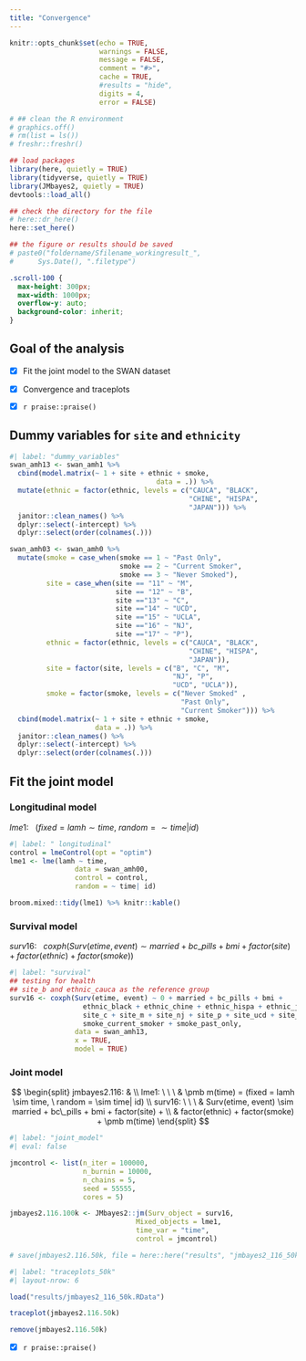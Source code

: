 ```yaml
---
title: "Convergence"
---
```


```r
knitr::opts_chunk$set(echo = TRUE,
                      warnings = FALSE,
                      message = FALSE,
                      comment = "#>",
                      cache = TRUE,
                      #results = "hide",
                      digits = 4,
                      error = FALSE)

# ## clean the R environment
# graphics.off()
# rm(list = ls())
# freshr::freshr()

## load packages
library(here, quietly = TRUE)
library(tidyverse, quietly = TRUE)
library(JMbayes2, quietly = TRUE)
devtools::load_all()

## check the directory for the file
# here::dr_here()
here::set_here()

## the figure or results should be saved 
# paste0("foldername/Sfilename_workingresult_", 
#      Sys.Date(), ".filetype")
```

```css
.scroll-100 {
  max-height: 300px;
  max-width: 1000px;
  overflow-y: auto;
  background-color: inherit;
}
```

## Goal of the analysis

-   [x] Fit the joint model to the SWAN dataset

-   [x] Convergence and traceplots

-   [x] `r praise::praise()`

## Dummy variables for `site` and `ethnicity`

```r
#| label: "dummy_variables"
swan_amh13 <- swan_amh1 %>%
  cbind(model.matrix(~ 1 + site + ethnic + smoke, 
                                    data = .)) %>%
  mutate(ethnic = factor(ethnic, levels = c("CAUCA", "BLACK", 
                                            "CHINE", "HISPA", 
                                            "JAPAN"))) %>%
  janitor::clean_names() %>% 
  dplyr::select(-intercept) %>%
  dplyr::select(order(colnames(.)))

swan_amh03 <- swan_amh0 %>%
  mutate(smoke = case_when(smoke == 1 ~ "Past Only",
                           smoke == 2 ~ "Current Smoker",
                           smoke == 3 ~ "Never Smoked"),
         site = case_when(site == "11" ~ "M",
                          site == "12" ~ "B",
                          site =="13" ~ "C",
                          site =="14" ~ "UCD",
                          site =="15" ~ "UCLA",
                          site =="16" ~ "NJ",
                          site =="17" ~ "P"),
         ethnic = factor(ethnic, levels = c("CAUCA", "BLACK", 
                                            "CHINE", "HISPA", 
                                            "JAPAN")),
         site = factor(site, levels = c("B", "C", "M", 
                                        "NJ", "P", 
                                        "UCD", "UCLA")),
         smoke = factor(smoke, levels = c("Never Smoked" , 
                                          "Past Only", 
                                          "Current Smoker"))) %>%
  cbind(model.matrix(~ 1 + site + ethnic + smoke, 
                     data = .)) %>%
  janitor::clean_names() %>% 
  dplyr::select(-intercept) %>%
  dplyr::select(order(colnames(.)))


```

## Fit the joint model

### Longitudinal model

$lme1: \ \ \  (fixed = lamh \sim time, \ random = \sim time| id)$

```r
#| label: " longitudinal"
control = lmeControl(opt = "optim")
lme1 <- lme(lamh ~ time,
                data = swan_amh00,
                control = control,
                random = ~ time| id)

broom.mixed::tidy(lme1) %>% knitr::kable()

```

### Survival model

$surv16: \ \ \  coxph(Surv(etime, event) \sim married + bc\_pills + bmi + factor(site) + factor(ethnic) + factor(smoke))$

```r
#| label: "survival"
## testing for health
## site_b and ethnic_cauca as the reference group 
surv16 <- coxph(Surv(etime, event) ~ 0 + married + bc_pills + bmi +
                  ethnic_black + ethnic_chine + ethnic_hispa + ethnic_japan + 
                  site_c + site_m + site_nj + site_p + site_ucd + site_ucla + 
                  smoke_current_smoker + smoke_past_only,
                data = swan_amh13, 
                x = TRUE,
                model = TRUE)

```

### Joint model

$$
\begin{split}
  jmbayes2.116: & \\ 
  lme1: \ \ \  & \pmb m(time) = (fixed = lamh \sim time, \ random = \sim time| id) \\
  surv16: \ \ \ & Surv(etime, event) \sim married + bc\_pills + bmi + factor(site) + \\
  & factor(ethnic) + factor(smoke) + \pmb m(time)
\end{split}
$$

```r
#| label: "joint_model"
#| eval: false

jmcontrol <- list(n_iter = 100000, 
                  n_burnin = 10000, 
                  n_chains = 5,
                  seed = 55555,
                  cores = 5)

jmbayes2.116.100k <- JMbayes2::jm(Surv_object = surv16,
                               Mixed_objects = lme1, 
                               time_var = "time",
                               control = jmcontrol) 

# save(jmbayes2.116.50k, file = here::here("results", "jmbayes2_116_50k.RData"))
```

```r
#| label: "traceplots_50k"
#| layout-nrow: 6

load("results/jmbayes2_116_50k.RData")

traceplot(jmbayes2.116.50k)

remove(jmbayes2.116.50k)
```

-   [x] `r praise::praise()`
